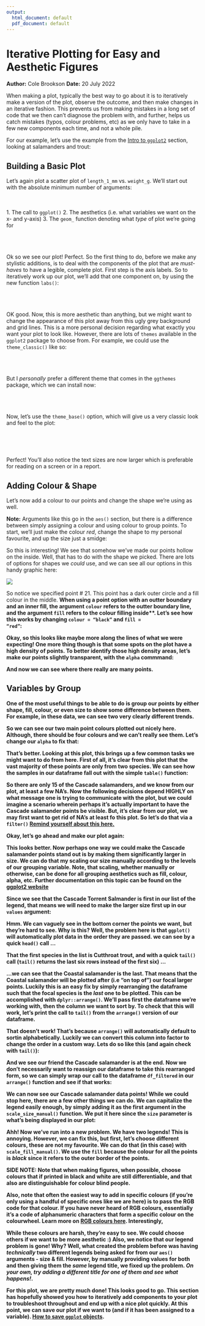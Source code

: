 ```yaml
---
output:
  html_document: default
  pdf_document: default
---
```

# Iterative Plotting for Easy and Aesthetic Figures
**Author:** Cole Brookson
**Date:** 20 July 2022


<!--begin.rcode, echo=FALSE
options(tidyverse.quiet = TRUE)
end.rcode-->

When making a plot, typically the best way to go about it is to iteratively make a version of the plot, observe the outcome, and then make changes in an iterative fashion. This prevents us from making mistakes in a long set of code that we then can't diagnose the problem with, and further, helps us catch mistakes (typos, colour problems, etc) as we only have to take in a few new components each time, and not a whole pile. 


For our example, let's use the example from the <a href="./03-01-intro-to-ggplot.html">Intro to <code>ggplot2</code></a> section, looking at salamanders and trout: 

<!--begin.rcode
library(tidyverse)
library(lterdatasampler)

df <- lterdatasampler::and_vertebrates

names(df)
end.rcode-->

## Building a Basic Plot

Let's again plot a scatter plot of <code>length_1_mm</code> vs. <code>weight_g</code>. We'll start out with the absolute minimum number of arguments: 

<br><br>
1. The call to <code>ggplot()</code>
2. The aesthetics (i.e. what variables we want on the x- and y-axis)
3. The <code>geom_</code> function denoting what <em>type</em> of plot we're going for
<br><br>

<!--begin.rcode
ggplot() +
  geom_point(data = df, mapping = aes(x = length_1_mm, y = weight_g))
end.rcode-->

<br><br>
Ok so we see our plot! Perfect. So the first thing to do, before we make any stylistic additions, is to deal with the components of the plot that are <em>must-haves</em> to have a legible, complete plot. First step is the axis labels. So to iteratively work up our plot, we'll add that one component on, by using the new function `labs()`:
<br><br>
<!--begin.rcode
ggplot() +
  geom_point(data = df, mapping = aes(x = length_1_mm, y = weight_g)) +
  labs(x = "Length (mm)", y = "Weight (g)") 
end.rcode-->

<br><br>
OK good. Now, this is more aesthetic than anything, but we might want to change the appearance of this plot away from this ugly grey background and grid lines. This is a more personal decision regarding what exactly you want your plot to look like. However, there are lots of <code>themes</code> available in the <code>ggplot2</code> package to choose from. For example, we could use the <code>theme_classic()</code> like so: 
<br><br>

<!--begin.rcode
ggplot() +
  geom_point(data = df, mapping = aes(x = length_1_mm, y = weight_g)) +
  labs(x = "Length (mm)", y = "Weight (g)") +
  theme_classic()
end.rcode-->

<br><br>
But I <em>personally</em> prefer a different theme that comes in the <code>ggthemes</code> package, which we can install now:
<br><br>

<!--begin.rcode
#install.packages("ggthemes")
library(ggthemes)
end.rcode-->
<br><br>
Now, let's use the <code>theme_base()</code> option, which will give us a very classic look and feel to the plot: 
<br><br>

<!--begin.rcode
ggplot() +
  geom_point(data = df, mapping = aes(x = length_1_mm, y = weight_g)) +
  labs(x = "Length (mm)", y = "Weight (g)") +
   # note here we use `ggthemes::` to indicate which package we're using
  ggthemes::theme_base()
end.rcode-->

<br><br>

Perfect! You'll also notice the text sizes are now larger which is preferable for reading on a screen or in a report. 

## Adding Colour & Shape

Let's now add a colour to our points and change the shape we're using as well. 

<strong>Note:</strong> Arguments like this go in the <code>aes()</code> section, but there is a difference between simply assigning a colour and using colour to group points. To start, we'll just make the colour <em>red</em>, change the shape to my personal favourite, and up the size just a smidge: 

<!--begin.rcode
ggplot() +
  geom_point(data = df, mapping = aes(x = length_1_mm, y = weight_g),
             # here's where we'll add our colour etc
             colour = "red", shape = 21, size = 2) +
  labs(x = "Length (mm)", y = "Weight (g)") +
   # note here we use `ggthemes::` to indicate which package we're using
  ggthemes::theme_base()
end.rcode-->

So this is interesting! We see that somehow we've made our points hollow on the inside. Well, that has to do with the shape we picked. There are lots of options for shapes we <em>could</em> use, and we can see all our options in this handy graphic here: 

<img class="image-full-page" style="display:block;margin:auto"
        src="../img/03-img/r-symbols.png">


So notice we specified point # 21. This point has a dark outer circle and a fill colour in the middle. <strong>When using a point option with an outter boundary and an inner fill, the argument <code>colour</code> refers to the outter boundary line, and the argument <code>fill</code> refers to the colour filling inside**. Let's see how this works by changing <code>colour = "black"</code> and <code>fill = "red"</code>: 

<!--begin.rcode
ggplot() +
  geom_point(data = df, mapping = aes(x = length_1_mm, y = weight_g),
             # here's where we'll add our colour etc
             colour = "black", fill = "red", shape = 21, size = 2) +
  labs(x = "Length (mm)", y = "Weight (g)") +
   # note here we use `ggthemes::` to indicate which package we're using
  ggthemes::theme_base()
end.rcode-->

Okay, so this looks like maybe more along the lines of what we were expecting! One more thing though is that some spots on the plot have a high density of points. To better identify those high density areas, let's make our points slightly transparent, with the <code>alpha</code> commmand: 

<!--begin.rcode
ggplot() +
  geom_point(data = df, mapping = aes(x = length_1_mm, 
                                      y = weight_g),
             # here's where we'll add our colour etc
             colour = "black", fill = "red", shape = 21, alpha = 0.2, size = 2)+
  labs(x = "Length (mm)", y = "Weight (g)") +
   # note here we use `ggthemes::` to indicate which package we're using
  ggthemes::theme_base()
end.rcode-->


And now we can see where there really are many points. 

## Variables by Group

One of the most useful things to be able to do is group our points by either shape, fill, colour, or even size to show some difference between them. For example, in these data, we can see two very clearly different trends. 

<!--begin.rcode
ggplot() +
  geom_point(data = df, mapping = aes(x = length_1_mm, 
                                      y = weight_g, fill = species),
             # here's where we'll add our colour etc
             colour = "black", shape = 21, alpha = 0.2, size = 2)+
  labs(x = "Length (mm)", y = "Weight (g)") +
   # note here we use `ggthemes::` to indicate which package we're using
  ggthemes::theme_base()
end.rcode-->

So we can see our two main point colours plotted out nicely here. Although, there should be four colours and we can't really see them. Let's change our <code>alpha</code> to fix that: 

<!--begin.rcode
ggplot() +
  geom_point(data = df, mapping = aes(x = length_1_mm, 
                                      y = weight_g, fill = species),
             # here's where we'll add our colour etc
             colour = "black", shape = 21, alpha = 0.4, size = 2)+
  labs(x = "Length (mm)", y = "Weight (g)") +
   # note here we use `ggthemes::` to indicate which package we're using
  ggthemes::theme_base()
end.rcode-->

That's better. Looking at this plot, this brings up a few common tasks we might want to do from here. First of all, it's clear from this plot that the vast majority of these points are only from two species. We can see how the samples in our dataframe fall out with the simple <code>table()</code> function: 

<!--begin.rcode
table(df$species)
end.rcode-->


So there are only 15 of the Cascade salamanders, and we know from our plot, at least a few NA's. Now the following decisions depend HIGHLY on what message one is trying to communicate with the plot, but we could imagine a scenario wherein perhaps it's actually important to have the Cascade salamander points be visible. But, it's clear from our plot, we may first want to get rid of NA's at least fo this plot. So let's do that via a <code>filter()</code> <a href="../working-with-data/02-02-filtering-subsetting.html">Remind yourself about this here.</a>


<!--begin.rcode
df_filtered <- df %>% 
  dplyr::filter(!is.na(species))
head(df_filtered)
end.rcode-->

Okay, let's go ahead and make our plot again: 

<!--begin.rcode
ggplot() +
  geom_point(data = df_filtered, # using the new dataframe
             mapping = aes(x = length_1_mm, y = weight_g, fill = species),
             # here's where we'll add our colour etc
             colour = "black", shape = 21, alpha = 0.4, size = 2)+
  labs(x = "Length (mm)", y = "Weight (g)") +
   # note here we use `ggthemes::` to indicate which package we're using
  ggthemes::theme_base()
end.rcode-->

This looks better. Now perhaps one way we could make the Cascade salamander points stand out is by making them significantly larger in size. We can do that my scaling our size manually according to the levels of our grouping variable. <strong>Note, that scaling, whether manually or otherwise, can be done for all grouping aesthetics such as fill, colour, alpha, etc. Further documentation on this topic can be found on the <a href="https://ggplot2.tidyverse.org/reference/scale_manual.html">ggplot2 website</a></strong>

Since we see that the Cascade Torrent Salmander is first in our list of the legend, that means we will need to make the larger size first up in our <code>values</code> argument:

<!--begin.rcode
ggplot() +
  geom_point(data = df_filtered, # using the new dataframe
             mapping = aes(x = length_1_mm, y = weight_g, 
                           fill = species, size = species),
             # here's where we'll add our colour etc
             colour = "black", shape = 21, alpha = 0.4)+
  labs(x = "Length (mm)", y = "Weight (g)") +
   # note here we use `ggthemes::` to indicate which package we're using
  ggthemes::theme_base() +
  scale_size_manual(values = c(4, 2, 2))
  
end.rcode-->

Hmm. We can vaguely see in the bottom corner the points we want, but they're hard to see. Why is this? Well, the problem here is that <code>ggplot()</code> will automatically plot data in the order they are passed. we can see by a quick <code>head()</code> call ...

<!--begin.rcode
head(df_filtered)
end.rcode-->

That the first species in the list is Cutthroat trout, and with a quick <code>tail()</code> call (<code>tail()</code> returns the last six rows instead of the first six) ...

<!--begin.rcode
tail(df_filtered)
end.rcode-->


...we can see that the Coastal salamander is the last. That means that the Coastal salamander will be plotted after (i.e "on top of") our focal larger points. Luckily this is an easy fix by simply rearranging the dataframe such that the focal species is the <em>last</em> one to be plotted. This can be accomplished with <code>dplyr::arrange()</code>. We'll pass first the dataframe we're working with, then the column we want to sort by. To check that this will work, let's print the call to <code>tail()</code> from the <code>arrange()</code> version of our dataframe. 


<!--begin.rcode
tail(dplyr::arrange(df_filtered, species))
end.rcode-->

That doesn't work! That's because <code>arrange()</code> will automatically default to sortin alphabetically. Luckily we can convert this column into factor to change the order in a custom way. Lets do so like this (and again check with <code>tail()</code>): 


<!--begin.rcode
# wrap our pipe arrange() with tail
tail(
  df_filtered %>% 
  dplyr::arrange(factor(species, 
                        levels = c("Cutthroat trout", 
                                   "Coastal giant salamander", 
                                   "Cascade torrent salamander")))
)

end.rcode-->


And we see our friend the Cascade salamander is at the end. Now we don't necessarily want to reassign our dataframe to take this rearranged form, so we can simply wrap our call to the dataframe <code>df_filtered</code> in our <code>arrange()</code> function and see if that works: 


<!--begin.rcode
ggplot() +
  geom_point(data = df_filtered %>% 
               dplyr::arrange(factor(species, 
                        levels = c("Cutthroat trout", 
                                   "Coastal giant salamander", 
                                   "Cascade torrent salamander"))),
             mapping = aes(x = length_1_mm, y = weight_g, 
                           fill = species, size = species),
             # here's where we'll add our colour etc
             colour = "black", shape = 21, alpha = 0.4)+
  labs(x = "Length (mm)", y = "Weight (g)") +
   # note here we use `ggthemes::` to indicate which package we're using
  ggthemes::theme_base() +
  scale_size_manual(values = c(4, 2, 2))
end.rcode-->


We can now see our Cascade salamander data points! While we could stop here, there are a few other things we can do. We can capitalize the legend easily enough, by simply adding it as the first argument in the <code>scale_size_manual()</code> function. We put it here since the <code>size</code> parameter is what's being displayed in our plot: 

<!--begin.rcode
ggplot() +
  geom_point(data = df_filtered %>% 
               dplyr::arrange(factor(species, 
                        levels = c("Cutthroat trout", 
                                   "Coastal giant salamander", 
                                   "Cascade torrent salamander"))),
             mapping = aes(x = length_1_mm, y = weight_g, 
                           fill = species, size = species),
             # here's where we'll add our colour etc
             colour = "black", shape = 21, alpha = 0.4)+
  labs(x = "Length (mm)", y = "Weight (g)") +
   # note here we use `ggthemes::` to indicate which package we're using
  ggthemes::theme_base() +
  scale_size_manual("Species", values = c(4, 2, 2))
end.rcode-->

Ahh! Now we've run into a new problem. We have two legends! This is annoying. However, we can fix this, but first, let's choose different colours, these are not my favourite. We can do that (in this case) with <code>scale_fill_manual()</code>. We use the <code>fill</code> because the colour for all the points is <em>black</em> since it refers to the outer border of the points. 

<strong>SIDE NOTE: Note that when making figures, when possible, choose colours that if printed in black and white are still differentiable, and that also are distinguishable for colour blind people.</strong>


Also, note that often the easiest way to add in specific colours (if you're only using a handful of specific ones like we are here) is to pass the RGB code for that colour. If you have never heard of RGB colours, essentially it's a code of alphanumeric characters that form a specific colour on the colourwheel. Learn more on <a href="https://en.wikipedia.org/wiki/RGB_color_model">RGB colours here</a>. Interestingly, 


<!--begin.rcode
ggplot() +
  geom_point(data = df_filtered %>% 
               dplyr::arrange(factor(species, 
                        levels = c("Cutthroat trout", 
                                   "Coastal giant salamander", 
                                   "Cascade torrent salamander"))),
             mapping = aes(x = length_1_mm, y = weight_g, 
                           fill = species, size = species),
             # here's where we'll add our colour etc
             colour = "black", shape = 21, alpha = 0.8)+
  labs(x = "Length (mm)", y = "Weight (g)") +
   # note here we use `ggthemes::` to indicate which package we're using
  ggthemes::theme_base() +
  scale_size_manual("Species", values = c(4, 2, 2)) +
  scale_fill_manual("Species", values = c("#42d4f4", "#f032e6", "#ffe119"))
end.rcode-->

While these colours are harsh, they're easy to see. We could choose others if we want to be more aesthetic :) Also, we notice that our legend problem is gone! Why? Well, what created the problem before was having <em>technically</em> two different legends being asked for from our <code>aes()</code> arguments - size & fill. However, by manually providing values for both and then giving them the <em>same</em> legend title, we fixed up the problem. <em>On your own, try adding a different title for one of them and see what happens!</em>. 


For this plot, we are pretty much done! This looks good to go. This section has hopefully showed you how to iteratively add components to your plot to troubleshoot throughout and end up with a nice plot quickly. At this point, we can save our plot if we want to (and if it has been assigned to a variable). <a href="../working-with-data/02-01-reading-writing.html">How to save <code>ggplot</code> objects</a>. 
